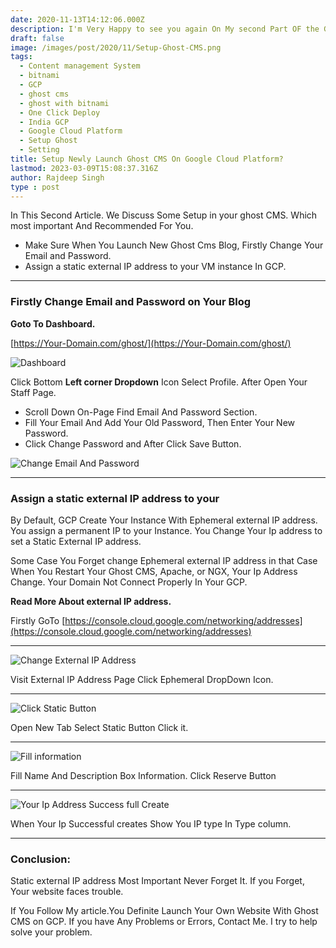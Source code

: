```yaml
---
date: 2020-11-13T14:12:06.000Z
description: I'm Very Happy to see you again On My second Part OF the Ghost CMS Series GhostCMSSeries#2.
draft: false
image: /images/post/2020/11/Setup-Ghost-CMS.png
tags:
  - Content management System
  - bitnami
  - GCP
  - ghost cms
  - ghost with bitnami
  - One Click Deploy
  - India GCP
  - Google Cloud Platform
  - Setup Ghost
  - Setting
title: Setup Newly Launch Ghost CMS On Google Cloud Platform?
lastmod: 2023-03-09T15:08:37.316Z
author: Rajdeep Singh
type : post
---
```




In This Second Article. We Discuss Some Setup in your ghost CMS. Which most important And Recommended For You.

- Make Sure When You Launch New Ghost Cms Blog, Firstly Change Your Email and
  Password.
- Assign a static external IP address to your VM instance In GCP.

---

### **Firstly Change Email and Password on Your Blog**

**Goto To Dashboard.**

[https://Your-Domain.com/ghost/](https://Your-Domain.com/ghost/)

![Dashboard](/images/post/2020/11/Install-Ghost-Profile-.png "Dashboard")

Click Bottom **Left corner Dropdown** Icon Select Profile. After Open Your Staff
Page.

- Scroll Down On-Page Find Email And Password Section.
- Fill Your Email And Add Your Old Password, Then Enter Your New Password.
- Click Change Password and After Click Save Button.

![Change Email And Password](/images/post/2020/11/New-Video--online-video-cutter.com-.gif "Change Email And Password")

---

### Assign a static external IP address to your

By Default, GCP Create Your Instance With Ephemeral external IP address. You assign a permanent IP to your Instance. You Change Your Ip address to set a Static External IP address.

<Alert>
Some Case You Forget change Ephemeral external IP address in that Case When You Restart Your Ghost CMS, Apache, or NGX, Your Ip Address Change. Your Domain Not Connect Properly In Your GCP.
</Alert>

**Read More About external IP address.**

Firstly GoTo
[https://console.cloud.google.com/networking/addresses](https://console.cloud.google.com/networking/addresses)

---

![Change External IP Address](/images/post/2020/11/Create-External-ip.png "Change External IP Address")

Visit External IP Address Page Click Ephemeral DropDown Icon.

---

![Click Static Button](/images/post/2020/11/create-External-Ip-Static.png "Click Static Button")

Open New Tab Select Static Button Click it.

---

![Fill information](/images/post/2020/11/Create-External-IP-Name.png "Fill information")

Fill Name And Description Box Information. Click Reserve Button

---

![Your Ip Address Success full Create](/images/post/2020/11/External-IP.png "Your Ip Address Success full Create")

When Your Ip Successful creates Show You IP type In Type column.

---

### **Conclusion:**

Static external IP address Most Important Never Forget It. If you Forget, Your website faces trouble.

If You Follow My article.You Definite Launch Your Own Website With Ghost CMS on GCP. If you have Any Problems or Errors, Contact Me. I try to help solve your
problem.
